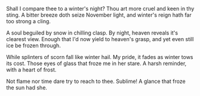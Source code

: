 Shall I compare thee to a winter's night?
Thou art more cruel and keen in thy sting.
A bitter breeze doth seize November light,
and winter's reign hath far too strong a cling.

A soul beguiled by snow in chilling clasp.
By night, heaven reveals it's clearest view.
Enough that I'd now yield to heaven's grasp,
and yet even still ice be frozen through.

While splinters of scorn fall like winter hail.
My pride, it fades as winter tows its cost.
Those eyes of glass that froze me in her stare.
A harsh reminder, with a heart of frost.

Not flame nor time dare try to reach to thee.
Sublime! A glance that froze the sun had she.